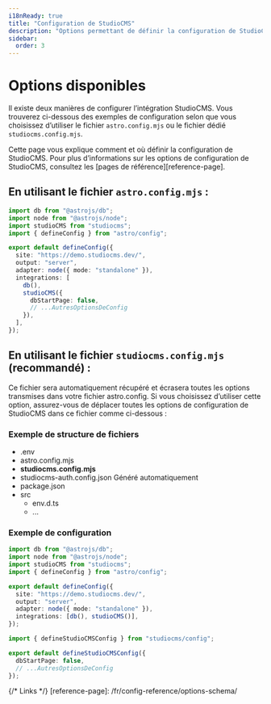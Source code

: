 ```yaml
---
i18nReady: true
title: "Configuration de StudioCMS"
description: "Options permettant de définir la configuration de StudioCMS"
sidebar:
  order: 3
---
```



# Options disponibles

Il existe deux manières de configurer l’intégration StudioCMS. Vous trouverez ci-dessous des exemples de configuration selon que vous choisissez d’utiliser le fichier `astro.config.mjs` ou le fichier dédié `studiocms.config.mjs`.

<ReadMore>
Cette page vous explique comment et où définir la configuration de StudioCMS. Pour plus d’informations sur les options de configuration de StudioCMS, consultez les [pages de référence][reference-page].
</ReadMore>

## En utilisant le fichier `astro.config.mjs` :

```ts twoslash title="astro.config.mjs"
import db from "@astrojs/db";
import node from "@astrojs/node";
import studioCMS from "studiocms";
import { defineConfig } from "astro/config";

export default defineConfig({
  site: "https://demo.studiocms.dev/",
  output: "server",
  adapter: node({ mode: "standalone" }),
  integrations: [
    db(),
    studioCMS({
      dbStartPage: false,
      // ...AutresOptionsDeConfig
    }),
  ],
});
```

## En utilisant le fichier `studiocms.config.mjs` (recommandé) :

Ce fichier sera automatiquement récupéré et écrasera toutes les options transmises dans votre fichier astro.config. Si vous choisissez d’utiliser cette option, assurez-vous de déplacer toutes les options de configuration de StudioCMS dans ce fichier comme ci-dessous :

### Exemple de structure de fichiers

<FileTree>

- .env
- astro.config.mjs
- **studiocms.config.mjs**
- studiocms-auth.config.json Généré automatiquement
- package.json
- src
  - env.d.ts
  - ...

</FileTree>

### Exemple de configuration

```ts twoslash title="astro.config.mjs"
import db from "@astrojs/db";
import node from "@astrojs/node";
import studioCMS from "studiocms";
import { defineConfig } from "astro/config";

export default defineConfig({
  site: "https://demo.studiocms.dev/",
  output: "server",
  adapter: node({ mode: "standalone" }),
  integrations: [db(), studioCMS()],
});
```

```ts twoslash title="studiocms.config.mjs"
import { defineStudioCMSConfig } from "studiocms/config";

export default defineStudioCMSConfig({
  dbStartPage: false,
  // ...AutresOptionsDeConfig
});
```

{/* Links */}
[reference-page]: /fr/config-reference/options-schema/
